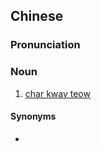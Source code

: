 {{also|炒贵刁}}
==Chinese==
{{zh-forms|s=炒贵刁|type=12}}

===Pronunciation===
{{zh-pron
|m=chǎoguìdiāo
|c=caau2 gwai3 diu1
|cat=n
}}

===Noun===
{{zh-noun}}

# [[char kway teow]] {{gloss|noodle dish}}

====Synonyms====
* {{zh-l|炒粿條}}

{{zh-cat|Pasta}}